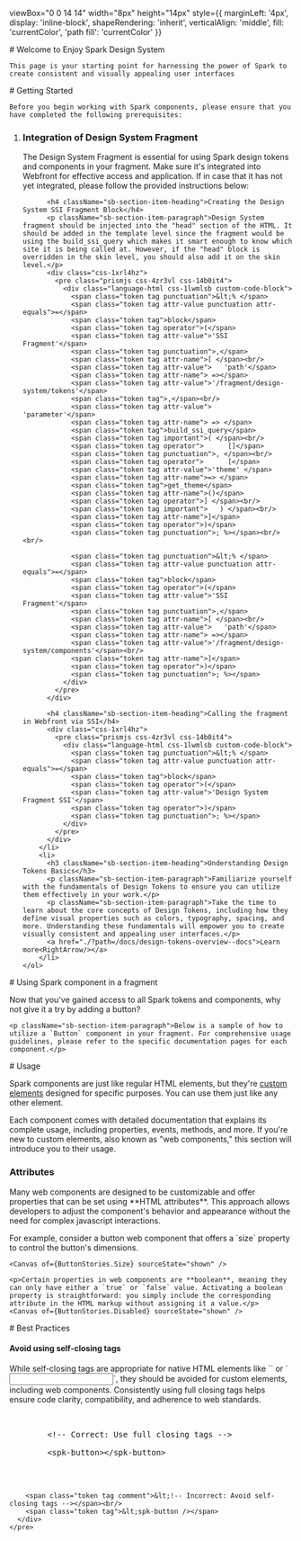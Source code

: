 
  viewBox="0 0 14 14"
  width="8px"
  height="14px"
  style={{
    marginLeft: '4px',
    display: 'inline-block',
    shapeRendering: 'inherit',
    verticalAlign: 'middle',
    fill: 'currentColor',
    'path fill': 'currentColor'
  }}
>
  <path d="m11.1 7.35-5.5 5.5a.5.5 0 0 1-.7-.7L10.04 7 4.9 1.85a.5.5 0 1 1 .7-.7l5.5 5.5c.2.2.2.5 0 .7Z"/>
</svg>

<Meta title="Getting Started"/>

<div className="sb-container">
  <div className='sb-section-title'>
    # Welcome to Enjoy Spark Design System

    This page is your starting point for harnessing the power of Spark to create consistent and visually appealing user interfaces
  </div>
</div>

<div className="sb-container">
  <div className='sb-section-title'>
    # Getting Started

    Before you begin working with Spark components, please ensure that you have completed the following prerequisites:
  </div>

  <div className="sb-section">
    <ol class="sb-section-title">
        <li class="sb-section-title">
          <h3 className="sb-section-item-heading">Integration of Design System Fragment</h3>
          <p className="sb-section-title">The Design System Fragment is essential for using Spark design tokens and components in your fragment. Make sure it's integrated into Webfront for effective access and application. If in case that it has not yet integrated, please follow the provided instructions below:</p>
          
          <h4 className="sb-section-item-heading">Creating the Design System SSI Fragment Block</h4>
          <p className="sb-section-item-paragraph">Design System fragment should be injected into the "head" section of the HTML. It should be added in the template level since the fragment would be using the build_ssi_query which makes it smart enough to know which site it is being called at. However, if the "head" block is overridden in the skin level, you should also add it on the skin level.</p>
          <div class="css-1xrl4hz">
            <pre class="prismjs css-4zr3vl css-14b0it4">
              <div class="language-html css-1lwmlsb custom-code-block">
                <span class="token tag punctuation">&lt;% </span>
                <span class="token tag attr-value punctuation attr-equals">=</span>
                <span class="token tag">block</span>
                <span class="token tag operator">(</span>
                <span class="token tag attr-value">'SSI Fragment'</span>
                <span class="token tag punctuation">,</span>
                <span class="token tag attr-name">[ </span><br/>
                <span class="token tag attr-value">   'path'</span>
                <span class="token tag attr-name"> =></span>
                <span class="token tag attr-value">'/fragment/design-system/tokens'</span>
                <span class="token tag">,</span><br/>
                <span class="token tag attr-value">   'parameter'</span>
                <span class="token tag attr-name"> => </span>
                <span class="token tag">build_ssi_query</span>
                <span class="token tag important">( </span><br/>
                <span class="token tag operator">      []</span>
                <span class="token tag punctuation">, </span><br/>
                <span class="token tag operator">      [</span>
                <span class="token tag attr-value">'theme' </span>
                <span class="token tag attr-name">=> </span>
                <span class="token tag">get_theme</span>
                <span class="token tag attr-name">()</span>
                <span class="token tag operator">] </span><br/>
                <span class="token tag important">   ) </span><br/>
                <span class="token tag attr-name">]</span>
                <span class="token tag operator">)</span>
                <span class="token tag punctuation">; %></span><br/><br/>

                <span class="token tag punctuation">&lt;% </span>
                <span class="token tag attr-value punctuation attr-equals">=</span>
                <span class="token tag">block</span>
                <span class="token tag operator">(</span>
                <span class="token tag attr-value">'SSI Fragment'</span>
                <span class="token tag punctuation">,</span>
                <span class="token tag attr-name">[ </span><br/>
                <span class="token tag attr-value">   'path'</span>
                <span class="token tag attr-name"> =></span>
                <span class="token tag attr-value">'/fragment/design-system/components'</span><br/>
                <span class="token tag attr-name">]</span>
                <span class="token tag operator">)</span>
                <span class="token tag punctuation">; %></span>
              </div>
            </pre>
          </div>

          <h4 className="sb-section-item-heading">Calling the fragment in Webfront via SSI</h4>
          <div class="css-1xrl4hz">
            <pre class="prismjs css-4zr3vl css-14b0it4">
              <div class="language-html css-1lwmlsb custom-code-block">
                <span class="token tag punctuation">&lt;% </span>
                <span class="token tag attr-value punctuation attr-equals">=</span>
                <span class="token tag">block</span>
                <span class="token tag operator">(</span>
                <span class="token tag attr-value">'Design System Fragment SSI'</span>
                <span class="token tag operator">)</span>
                <span class="token tag punctuation">; %></span>
              </div>
            </pre>
          </div>
        </li>
        <li>
          <h3 className="sb-section-item-heading">Understanding Design Tokens Basics</h3>
          <p className="sb-section-item-paragraph">Familiarize yourself with the fundamentals of Design Tokens to ensure you can utilize them effectively in your work.</p>
          <p className="sb-section-item-paragraph">Take the time to learn about the core concepts of Design Tokens, including how they define visual properties such as colors, typography, spacing, and more. Understanding these fundamentals will empower you to create visually consistent and appealing user interfaces.</p>
          <a href="./?path=/docs/design-tokens-overview--docs">Learn more<RightArrow/></a>
        </li>
    </ol>
  </div>

  <div className='sb-section-title'>
    # Using Spark component in a fragment
    <p className="sb-section-item-paragraph">Now that you've gained access to all Spark tokens and components, why not give it a try by adding a button?</p>

    <p className="sb-section-item-paragraph">Below is a sample of how to utilize a `Button` component in your fragment. For comprehensive usage guidelines, please refer to the specific documentation pages for each component.</p>
    
  </div>
  
  <Canvas of={ButtonStories.AllControls} sourceState="shown" />

  <div className='sb-section-title'>
    # Usage
    <p className="sb-section-item-paragraph">Spark components are just like regular HTML elements, but they're <a href="https://developer.mozilla.org/en-US/docs/Web/Web_Components/Using_custom_elements">custom elements</a> designed for specific purposes. You can use them just like any other element.</p>
    <p className="sb-section-item-paragraph">Each component comes with detailed documentation that explains its complete usage, including properties, events, methods, and more. If you're new to custom elements, also known as "web components," this section will introduce you to their usage.</p>
  </div>

  <div className='sb-section-title'>
    <h3 className="sb-section-item-heading">Attributes</h3>
    <p className="sb-section-title">Many web components are designed to be customizable and offer properties that can be set using **HTML attributes**. This approach allows developers to adjust the component's behavior and appearance without the need for complex javascript interactions.</p>
    <p>For example, consider a button web component that offers a `size` property to control the button's dimensions.</p>

    <Canvas of={ButtonStories.Size} sourceState="shown" />

    <p>Certain properties in web components are **boolean**, meaning they can only have either a `true` or `false` value. Activating a boolean property is straightforward: you simply include the corresponding attribute in the HTML markup without assigning it a value.</p>
    <Canvas of={ButtonStories.Disabled} sourceState="shown" />
  </div>

  <div className='sb-section-title'>
    # Best Practices
  </div>
  
  <h4 className="sb-section-item-heading">Avoid using self-closing tags</h4>
  <p className="sb-section-item-paragraph">While self-closing tags are appropriate for native HTML elements like `<img>` or `<input>`, they should be avoided for custom elements, including web components. Consistently using full closing tags helps ensure code clarity, compatibility, and adherence to web standards.</p>
  <div class="css-1xrl4hz">
    <pre class="prismjs css-4zr3vl css-14b0it4">
      <div class="language-html css-1lwmlsb custom-code-block">
        <span class="token tag comment">&lt;!-- Correct: Use full closing tags --></span><br/>
        <span class="token tag">&lt;spk-button>&lt;/spk-button></span><br/><br/>
        
        <span class="token tag comment">&lt;!-- Incorrect: Avoid self-closing tags --></span><br/>
        <span class="token tag">&lt;spk-button /></span>
      </div>
    </pre>
  </div>
</div>

<style>
  {`
      .custom-code-block > span {
        font-size: 13px;
      }
      .sb-container{
        margin-bottom: 48px;
      }
      .sb-section {
        width: 100%;
        display: flex;
        flex-direction: row;
        gap: 20px;
      }

      img {
        object-fit: cover;
      }

      .sb-section-title {
        margin-bottom: 32px;
      }

      .sb-section a:not(h1 a, h2 a, h3 a) {
        font-size: 14px;
      }

      .sb-section-item, .sb-grid-item {
        flex: 1;
        display: flex;
        flex-direction: column;
      }

      .sb-section-item-heading {
        padding-top: 20px !constant;
        padding-bottom: 5px !constant;
        margin: 0 !constant;
      }
      .sb-section-item-paragraph {
        margin: 0;
        padding-bottom: 10px;
      }
`}
</style>

